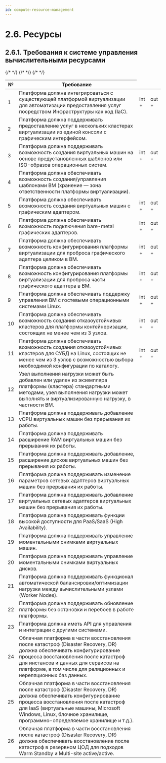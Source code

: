 ```yaml
---
id: compute-resource-management
---
```



# 2.6. Ресурсы

## 2.6.1. Требования к системе управления вычислительными ресурсами

<table>
  <thead>
    <tr>
      <th>№</th>
      <th>Требование</th>
    </tr>
  </thead>
  <tbody>
    {/* <tr>
      <td>1</td>
      <td>Платформа должна интегрироваться с существующей платформой виртуализации для автоматизации предоставления услуг посредством Инфраструктуры как код (IaC).</td>
      <td>int +</td>
      <td>out +</td>
    </tr> */}
    {/* <tr>
      <td>2</td>
      <td>Платформа должна поддерживать предоставление услуг в нескольких кластерах виртуализации из единой консоли с графическим интерфейсом.</td>
    </tr> */}
    <tr>
      <td>3</td>
      <td>Платформа должна поддерживать возможность создания виртуальных машин на основе предустановленных шаблонов или ISO-образов операционных систем.</td>
      <td>int +</td>
      <td>out +</td>
    </tr>
    {/* <tr>
      <td>4</td>
      <td>Платформа должна обеспечивать возможность создания/управления шаблонами ВМ (хранение — зона ответственности платформы виртуализации).</td>
    </tr> */}
    <tr>
      <td>5</td>
      <td>Платформа должна обеспечивать возможность создания виртуальных машин с графическим адаптером.</td>
      <td>int +</td>
      <td>out +</td>
    </tr>
    <tr>
      <td>6</td>
      <td>Платформа должна обеспечивать возможность подключения bare-metal графических адаптеров.</td>
      <td>int +</td>
      <td>out +</td>
    </tr>
    <tr>
      <td>7</td>
      <td>Платформа должна обеспечивать возможность конфигурирования платформы виртуализации для проброса графического адаптера целиком в ВМ.</td>
      <td>int +</td>
      <td>out +</td>
    </tr>
    <tr>
      <td>8</td>
      <td>Платформа должна обеспечивать возможность конфигурирования платформы виртуализации для проброса части графического адаптера в ВМ.</td>
      <td>int +</td>
      <td>out +</td>
    </tr>
    <tr>
      <td>9</td>
      <td>Платформа должна обеспечивать поддержку управления ВМ с гостевыми операционными системами Linux.</td>
      <td>int +</td>
      <td>out +</td>
    </tr>
    <tr>
      <td>10</td>
      <td>Платформа должна обеспечивать возможность создания отказоустойчивых кластеров для платформы контейнеризации, состоящих не менее чем из 3 узлов.</td>
      <td>int +</td>
      <td>out +</td>
    </tr>
    <tr>
      <td>11</td>
      <td>Платформа должна обеспечивать возможность создания отказоустойчивых кластеров для СУБД на Linux, состоящих не менее чем из 3 узлов с возможностью выбора необходимой конфигурации по каталогу.</td>
      <td>int +</td>
      <td>out +</td>
    </tr>
    <tr>
      <td>12</td>
      <td>Узел выполнения нагрузки может быть добавлен или удален из экземпляра платформы (кластера) стандартными методами, узел выполнения нагрузки может выполнять и виртуализированную нагрузку, в частности ВМ.</td>
    </tr>
    <tr>
      <td>13</td>
      <td>Платформа должна поддерживать добавление vCPU виртуальных машин без прерывания их работы.</td>
    </tr>
    <tr>
      <td>14</td>
      <td>Платформа должна поддерживать расширение RAM виртуальных машин без прерывания их работы.</td>
    </tr>
    <tr>
      <td>15</td>
      <td>Платформа должна поддерживать добавление, расширение дисков виртуальных машин без прерывания их работы.</td>
    </tr>
    <tr>
      <td>16</td>
      <td>Платформа должна поддерживать изменение параметров сетевых адаптеров виртуальных машин без прерывания их работы.</td>
    </tr>
    <tr>
      <td>17</td>
      <td>Платформа должна поддерживать добавление виртуальных сетевых адаптеров виртуальных машин без прерывания их работы.</td>
    </tr>
    <tr>
      <td>18</td>
      <td>Платформа должна поддерживать функции высокой доступности для PaaS/SaaS (High Availability).</td>
    </tr>
    <tr>
      <td>19</td>
      <td>Платформа должна поддерживать управление моментальными снимками виртуальных машин.</td>
    </tr>
    <tr>
      <td>20</td>
      <td>Платформа должна поддерживать управление моментальными снимками виртуальных дисков.</td>
    </tr>
    <tr>
      <td>21</td>
      <td>Платформа должна поддерживать функционал автоматической балансировки/оптимизации нагрузки между вычислительными узлами (Worker Nodes).</td>
    </tr>
    <tr>
      <td>22</td>
      <td>Платформа должна поддерживать обновление платформы без остановки и перебоев в работе платформы.</td>
    </tr>
    <tr>
      <td>23</td>
      <td>Платформа должна иметь API для управления и интеграции с другими системами.</td>
    </tr>
    <tr>
      <td>24</td>
      <td>Облачная платформа в части восстановления после катастроф (Disaster Recovery, DR) должна обеспечивать конфигурирование процесса восстановления после катастроф для инстансов и данных для сервисов на платформе, в том числе для реляционных и нереляционных баз данных.</td>
    </tr>
    <tr>
      <td>25</td>
      <td>Облачная платформа в части восстановления после катастроф (Disaster Recovery, DR) должна обеспечивать конфигурирование процесса восстановления после катастроф для IaaS (виртуальные машины, Microsoft Windows, Linux, блочное хранилище, программно-определяемое хранилище и т.д.).</td>
    </tr>
    <tr>
      <td>26</td>
      <td>Облачная платформа в части восстановления после катастроф (Disaster Recovery, DR) должна обеспечивать восстановление после катастроф в резервном ЦОД для подходов Warm Standby и Multi-site active/active.</td>
    </tr>
  </tbody>
</table>
